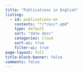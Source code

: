 ```yaml
---
title: "Publications in English"
listing:
  - id: publications-en
    contents: "*/*/en/*.qmd"
    type: default
    sort: "date desc"
    categories: cloud
    sort-ui: true
    filter-ui: true
page-layout: full
title-block-banner: false
comments: false
---
```


::: {#publications-en}
:::